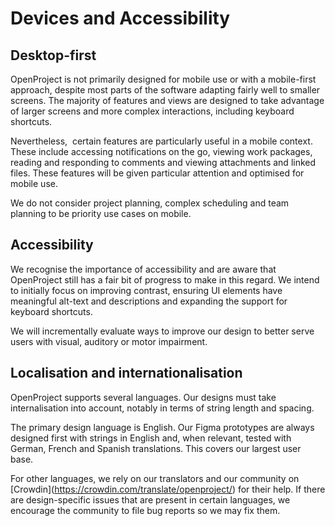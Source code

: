 
<Meta title="Devices and Accessibility" />

# Devices and Accessibility

## Desktop-first

OpenProject is not primarily designed for mobile use or with a mobile-first approach, despite most parts of the software adapting fairly well to smaller screens. The majority of features and views are designed to take advantage of larger screens and more complex interactions, including keyboard shortcuts.

Nevertheless,  certain features are particularly useful in a mobile context. These include accessing notifications on the go, viewing work packages, reading and responding to comments and viewing attachments and linked files. These features will be given particular attention and optimised for mobile use.

We do not consider project planning, complex scheduling and team planning to be priority use cases on mobile.

## Accessibility

We recognise the importance of accessibility and are aware that OpenProject still has a fair bit of progress to make in this regard. We intend to initially focus on improving contrast, ensuring UI elements have meaningful alt-text and descriptions and expanding the support for keyboard shortcuts.

We will incrementally evaluate ways to improve our design to better serve users with visual, auditory or motor impairment.

## Localisation and internationalisation

OpenProject supports several languages. Our designs must take internalisation into account, notably in terms of string length and spacing.

The primary design language is English. Our Figma prototypes are always designed first with strings in English and, when relevant, tested with German, French and Spanish translations. This covers our largest user base.

For other languages, we rely on our translators and our community on \[Crowdin\](https://crowdin.com/translate/openproject/) for their help. If there are design-specific issues that are present in certain languages, we encourage the community to file bug reports so we may fix them.